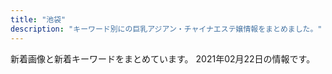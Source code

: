 ```yaml
---
title: "池袋"
description: "キーワード別にの巨乳アジアン・チャイナエステ嬢情報をまとめました。"
---
```


新着画像と新着キーワードをまとめています。
2021年02月22日の情報です。

<DmmAffiliateIns />
<KeywordTable
  shops={
    [
    {
        "name": "For You",
        "img_links": [
            "http://suiteroom.este88.com/images/mai1.jpg",
            "http://suiteroom.este88.com/images/sp02.jpg",
            "http://suiteroom.este88.com/images/yumi1.jpg",
            "http://suiteroom.este88.com/images/kina1.jpg",
            "http://suiteroom.este88.com/images/sp01.jpg",
            "http://suiteroom.este88.com/images/mika1.jpg",
            "http://suiteroom.este88.com/images/yuri1.jpg",
            "http://suiteroom.este88.com/images/top-kpbar.png",
            "http://suiteroom.este88.com/images/riri1.jpg",
            "http://suiteroom.este88.com/images/ai1.jpg",
            "http://suiteroom.este88.com/images/topbar.png",
            "http://suiteroom.este88.com/images/nana1.jpg",
            "http://suiteroom.este88.com/images/therapist-bar.png",
            "http://suiteroom.este88.com/images/topnews.png",
            "http://suiteroom.este88.com/images/yuki1.jpg",
            "http://suiteroom.este88.com/images/koko1.jpg",
            "http://suiteroom.este88.com/images/sp03.jpg",
            "http://suiteroom.este88.com/images/topinfo.png"
        ],
        "url": "http://suiteroom.este88.com/",
        "station": "JR\u6c60\u888b\u99c5\u897f\u53e3",
        "keywords": {}
    },
    {
        "keywords": {
            "81": 4,
            "84": 8,
            "83": 10,
            "85": 4,
            "82": 10
        },
        "url": "http://c-sun2.com/",
        "img_links": [
            "http://c-sun2.com/image/cast/cast_533_1_l.jpg",
            "http://c-sun2.com/image/cast/cast_453_1_l.jpg",
            "http://c-sun2.com/image/cast/cast_466_2_l.jpg",
            "http://c-sun2.com/image/cast/cast_357_2_l.jpg",
            "http://c-sun2.com/image/cast/cast_524_1_l.jpg",
            "http://c-sun2.com/image/cast/cast_362_2_l.jpg",
            "http://c-sun2.com/image/cast/cast_492_1_l.jpg",
            "http://c-sun2.com/image/cast/cast_390_2_l.jpg",
            "http://c-sun2.com/image/cast/cast_466_1_l.jpg",
            "http://c-sun2.com/image/cast/cast_326_1_l.jpg",
            "http://c-sun2.com/image/cast/cast_360_1_l.jpg",
            "http://c-sun2.com/img/bar_therapist.png",
            "http://c-sun2.com/img/topbar_osusume.png",
            "http://c-sun2.com/image/cast/cast_326_2_l.jpg",
            "http://c-sun2.com/img/bar_grallery.png",
            "http://c-sun2.com/image/cast/cast_534_2_l.jpg",
            "http://c-sun2.com/image/cast/cast_496_2_l.jpg",
            "http://c-sun2.com/image/cast/cast_534_1_l.jpg",
            "http://c-sun2.com/img/header.jpg",
            "http://c-sun2.com/img/bar_profile.png",
            "http://c-sun2.com/image/cast/cast_393_1_l.jpg",
            "http://c-sun2.com/img/icon/new.png",
            "http://c-sun2.com/image/cast/cast_492_2_l.jpg",
            "http://c-sun2.com/image/cast/cast_524_2_l.jpg",
            "http://c-sun2.com/image/cast/cast_362_1_l.jpg",
            "http://c-sun2.com/image/cast/cast_471_1_l.jpg",
            "http://c-sun2.com/image/cast/cast_360_2_l.jpg",
            "http://c-sun2.com/image/shame/192_1_l.jpg",
            "http://c-sun2.com/img/topbar_camp.png",
            "http://c-sun2.com/image/cast/cast_580_1_l.jpg",
            "http://c-sun2.com/image/cast/cast_485_2_l.jpg",
            "http://c-sun2.com/image/cast/cast_453_2_l.jpg",
            "http://c-sun2.com/img/event/camp3.jpg",
            "http://c-sun2.com/image/cast/cast_471_2_l.jpg",
            "http://c-sun2.com/image/cast/cast_390_1_l.jpg",
            "http://c-sun2.com/image/cast/cast_484_2_l.jpg",
            "http://c-sun2.com/image/cast/cast_473_1_l.jpg",
            "http://c-sun2.com/image/cast/cast_473_2_l.jpg",
            "http://c-sun2.com/image/cast/cast_485_1_l.jpg",
            "http://c-sun2.com/image/cast/cast_484_1_l.jpg",
            "http://c-sun2.com/image/cast/cast_533_2_l.jpg",
            "http://c-sun2.com/img/topbar_news.png",
            "http://c-sun2.com/image/cast/cast_357_1_l.jpg",
            "http://c-sun2.com/image/cast/cast_393_2_l.jpg",
            "http://c-sun2.com/image/cast/cast_496_1_l.jpg"
        ],
        "station": "JR\u6c60\u888b\u99c5\u897f\u53e3",
        "name": "\u30b9\u30a4\u30fc\u30c8\u30de\u30c3\u30c8"
    },
    {
        "station": "JR\u6c60\u888b\u99c5\u897f\u53e3",
        "name": "\u6e80\u6708\u5802",
        "img_links": [],
        "keywords": {},
        "url": "http://mangetsudou.tyo.cm/"
    },
    {
        "keywords": {},
        "url": "http://iris.iest.info/",
        "station": "JR\u6c60\u888b\u99c5\u6771\u53e3",
        "img_links": [],
        "name": "\u30b9\u30de\u30a4\u30eb"
    },
    {
        "keywords": {
            "88": 2,
            "87": 8,
            "D": 7,
            "84": 1,
            "C": 10,
            "86": 7
        },
        "name": "\u6e80\u8db3\u5802",
        "img_links": [
            "http://es-manzokudou.com/uploads/6d01aeb80d9d599f91829439c8d1cce9.jpg",
            "http://es-manzokudou.com/images/index_03.jpg",
            "http://es-manzokudou.com/uploads/0d826c16062de1388c242e2f77eb7cd6.jpg",
            "http://es-manzokudou.com/images/service_10.jpg",
            "http://es-manzokudou.com/images/index_31.jpg",
            "http://es-manzokudou.com/images/info_04.png",
            "http://es-manzokudou.com/uploads/b3126b220ec550d17cf3d4ceaa0d5f91.jpg",
            "http://es-manzokudou.com/images/index_13.jpg",
            "http://es-manzokudou.com/uploads/d0fdd8f6b16eaf7d5013c7d285fed2e3.jpg",
            "http://es-manzokudou.com/uploads/62c2e989f1be95fc8e01be85b464d514.jpg",
            "http://es-manzokudou.com/uploads/c7f77c3ead6ef13dab668a39ed78609c.jpg",
            "http://es-manzokudou.com/uploads/0b1795e88117182a477ab05f88143541.jpg",
            "http://es-manzokudou.com/images/index_29.jpg",
            "http://es-manzokudou.com/images/index_30.jpg",
            "http://www.cmfm2.jp/images/over_thumb_l.png",
            "http://es-manzokudou.com/uploads/4638ddb6f986a671b148647ba616100a.jpg",
            "http://es-manzokudou.com/uploads/356177edff3d3b7efc4a77022debc8aa.jpg",
            "http://es-manzokudou.com/uploads/7284e4ffc051cbb8c074a8c30390ce68.jpg",
            "http://es-manzokudou.com/uploads/7b043aa15c9a9920550a2b92ec6be546.jpg",
            "http://es-manzokudou.com/images/index_01.jpg",
            "http://es-manzokudou.com/images/info_02.png",
            "http://es-manzokudou.com/images/index_05.jpg",
            "http://es-manzokudou.com/images/info_01.png",
            "http://es-manzokudou.com/uploads/275d5f397baa63db8424c86d5d6237cf.jpg",
            "http://es-manzokudou.com/images/index_06.jpg",
            "http://es-manzokudou.com/uploads/0796672f7c59948334658998a3c55cdb.jpg",
            "http://es-manzokudou.com/uploads/848e0db3804d1d3c823537204d67f5aa.jpg",
            "http://es-manzokudou.com/images/info_09.png",
            "http://es-manzokudou.com/uploads/de54f16df04e0df8ae07ab990b8c9fd2.jpg",
            "http://es-manzokudou.com/images/info_05.png",
            "http://es-manzokudou.com/uploads/13ab049cc45dea80b43d33b6b7108f00.jpg",
            "http://es-manzokudou.com/images/index_14.jpg",
            "http://es-manzokudou.com/uploads/4a9bc6863322924a09070162269c7415.jpg",
            "http://es-manzokudou.com/uploads/1e5aff376576a255098bc7597386a028.jpg",
            "http://es-manzokudou.com/uploads/36735dc9d436a790f344c57635a3a44f.jpg",
            "http://es-manzokudou.com/images/index_08.jpg",
            "http://es-manzokudou.com/uploads/c92c85411d427aeda4e82379f413bfc5.jpg",
            "http://es-manzokudou.com/images/info_07.png",
            "http://es-manzokudou.com/images/index_04.jpg",
            "http://es-manzokudou.com/uploads/f66d763bd48ac5f51969e4311ac7af5c.jpg",
            "http://es-manzokudou.com/uploads/9f77b9b12f9cf11fcb013974ba368064.jpg",
            "http://es-manzokudou.com/images/index_27.jpg",
            "http://es-manzokudou.com/uploads/dedff2c11ab7aaa841a9cf2747a8406c.jpg",
            "http://es-manzokudou.com/uploads/200f500725d3f15233d981ad9b5e6b9a.jpg",
            "http://es-manzokudou.com/uploads/da9811a4171f2ec42d7c9a8567e79d8c.jpg",
            "http://es-manzokudou.com/images/index_09.jpg",
            "http://es-manzokudou.com/uploads/33e3f16ac4ad0cce4991bcbf73f4ed57.jpg",
            "http://es-manzokudou.com/uploads/d71f74498ca17396d022ba9a4df966f3.jpg",
            "http://es-manzokudou.com/uploads/8ec0af3b4889c07ab76ccbed51b2b813.jpg",
            "http://es-manzokudou.com/images/index_21.jpg",
            "http://es-manzokudou.com/images/interior_10.jpg",
            "http://es-manzokudou.com/uploads/efbc511fca65f9baeae51ee52426cc0e.jpg",
            "http://es-manzokudou.com/uploads/59a8a61377564fb64b48427e84e4243f.jpg",
            "http://es-manzokudou.com/uploads/209ba11412c2c128b5dfbdb8cfef6faa.jpg",
            "http://es-manzokudou.com/images/index_07.jpg",
            "http://es-manzokudou.com/images/index_19.jpg",
            "http://es-manzokudou.com/uploads/8a1fb58d0b110680c2356994ca8efb25.jpg",
            "http://es-manzokudou.com/images/girls_11.jpg",
            "http://es-manzokudou.com/images/index_02.jpg",
            "http://es-manzokudou.com/images/index_22.jpg",
            "http://es-manzokudou.com/images/link_09.jpg",
            "http://es-manzokudou.com/uploads/d89fe15ae91cbe6757df76651ba2bafb.jpg",
            "http://es-manzokudou.com/uploads/e0558d7d118d3983ed620237423a6a17.jpg",
            "http://es-manzokudou.com/images/index_24.jpg",
            "http://es-manzokudou.com/uploads/40fc21d31595f51aaf89793b1f68617b.jpg",
            "http://es-manzokudou.com/images/index_23.jpg",
            "http://es-manzokudou.com/images/index_28.jpg",
            "http://es-manzokudou.com/images/index_11.jpg",
            "http://es-manzokudou.com/uploads/e29aa67ee54566513e4e34114bfdc7b9.jpg",
            "http://es-manzokudou.com/uploads/6eeb47bf176bb33d310cc4b85e6877cd.jpg",
            "http://es-manzokudou.com/uploads/88aa8f906b0332cb40ad4429c8e7b758.jpg",
            "http://es-manzokudou.com/images/index_15.jpg",
            "http://es-manzokudou.com/uploads/801bf12e5eb5d7775a0d06c4314059a8.jpg",
            "http://es-manzokudou.com/images/service_09.jpg",
            "http://es-manzokudou.com/uploads/ce9c20b274548d8d7fc88ffba3feb6b8.jpg",
            "http://es-manzokudou.com/images/interior_09.jpg",
            "http://es-manzokudou.com/uploads/b7f36d45469210b381ecb79a0e05a347.jpg",
            "http://es-manzokudou.com/images/girls_09.jpg",
            "http://es-manzokudou.com/images/index_17.jpg",
            "http://es-manzokudou.com/images/index_16.jpg"
        ],
        "url": "http://es-manzokudou.com/",
        "station": "JR\u6c60\u888b\u99c5\u6771\u53e3"
    },
    {
        "station": "JR\u6c60\u888b\u99c5\u897f\u53e3",
        "name": "CoCo8 \u30b3\u30b3\u30a8\u30a4\u30c8",
        "keywords": {
            "90": 1,
            "86": 2,
            "88": 1
        },
        "url": "http://www.coco-8.jp/",
        "img_links": [
            "http://www.coco-8.jp/_src/36741640/1.jpg",
            "http://www.coco-8.jp/_src/36741672/4.jpg",
            "http://www.coco-8.jp/_src/36746351/lineline.png",
            "http://www.coco-8.jp/_src/36820891/cam3.png",
            "http://www.coco-8.jp/_src/36746644/lineline.png",
            "http://www.coco-8.jp/_src/36741636/5.jpg",
            "http://www.coco-8.jp/_src/36742458/1.jpg",
            "http://www.coco-8.jp/_src/36741674/5.jpg",
            "http://www.coco-8.jp/_src/36746688/g2.jpg",
            "http://www.coco-8.jp/_src/36746633/lineline.png",
            "http://www.coco-8.jp/_src/36742462/5.jpg",
            "http://www.coco-8.jp/_src/36712010/sayuri.jpg",
            "http://www.coco-8.jp/_src/36742636/b.png",
            "http://www.coco-8.jp/_src/49977785/wechatimg336_20201102105038881.jpg",
            "http://www.coco-8.jp/_src/36742791/s4.jpg",
            "http://www.coco-8.jp/_src/36815290/cam.png",
            "http://www.coco-8.jp/_src/36813493/cam2.jpg",
            "http://www.coco-8.jp/_src/36746639/lineline.png",
            "http://www.coco-8.jp/_src/36746732/road2.png",
            "http://www.coco-8.jp/_src/49977773/wechatimg437_20201113100952153.jpg",
            "http://www.coco-8.jp/_src/36742714/s2.jpg",
            "http://www.coco-8.jp/_src/36746714/b.png",
            "http://www.coco-8.jp/_src/49977665/wechatimg437_20201113100952153.jpg",
            "http://www.coco-8.jp/_src/36746380/aki.jpg",
            "http://www.coco-8.jp/_src/36746345/maya.jpg",
            "http://www.coco-8.jp/_src/36746702/g6.jpg",
            "http://www.coco-8.jp/_src/36742460/3.jpg",
            "http://www.coco-8.jp/_src/36746379/aki.jpg",
            "http://www.coco-8.jp/_src/36741673/3.jpg",
            "http://www.coco-8.jp/_src/36813492/cam2.jpg",
            "http://www.coco-8.jp/_src/36742642/b.png",
            "http://www.coco-8.jp/_src/36746682/g.jpg",
            "http://www.coco-8.jp/_src/36746692/g3.jpg",
            "http://www.coco-8.jp/_src/37791774/wechatimg437_20201113100952153.jpg",
            "http://www.coco-8.jp/_src/36746398/mei1.jpg",
            "http://www.coco-8.jp/_src/37791789/lineline.png",
            "http://www.coco-8.jp/_src/36745876/pic1.jpg",
            "http://www.coco-8.jp/_src/36742630/b.png",
            "http://www.coco-8.jp/_src/36742640/b.png",
            "http://www.coco-8.jp/_src/49977786/wechatimg336_20201102105038881.jpg",
            "http://www.coco-8.jp/_src/36746635/iwa1.jpg",
            "http://www.coco-8.jp/_src/36741639/2.jpg",
            "http://www.coco-8.jp/_src/36745880/pic2.jpg",
            "http://www.coco-8.jp/_src/36746704/g5.png",
            "http://www.coco-8.jp/_src/36746642/risa.jpg",
            "http://www.coco-8.jp/_src/36746346/maya.jpg",
            "http://www.coco-8.jp/_src/36746397/mei1.jpg",
            "http://www.coco-8.jp/_src/36746331/lineline.png",
            "http://www.coco-8.jp/_src/36743040/s5.jpg",
            "http://www.coco-8.jp/_src/36742638/b.png",
            "http://www.coco-8.jp/_src/49632727/wechatimg336_20201102105038881.jpg",
            "http://www.coco-8.jp/_src/49632559/wechatimg336_20201102105038881.jpg",
            "http://www.coco-8.jp/_src/36746395/lineline.png",
            "http://www.coco-8.jp/_src/36741638/4.jpg",
            "http://www.coco-8.jp/_src/36742658/s1.jpg",
            "http://www.coco-8.jp/_src/36746320/sayuri.jpg",
            "http://www.coco-8.jp/_src/36742655/down.png",
            "http://www.coco-8.jp/_src/36820892/cam3.png",
            "http://www.coco-8.jp/_src/36741671/2.jpg",
            "http://www.coco-8.jp/_src/36741637/3.jpg",
            "http://www.coco-8.jp/_src/36746636/iwa1.jpg",
            "http://www.coco-8.jp/_src/36741678/down.png",
            "http://www.coco-8.jp/_src/36742780/s3.jpg",
            "http://www.coco-8.jp/_src/36742644/sayuri.jpg",
            "http://www.coco-8.jp/_src/36746641/risa.jpg",
            "http://www.coco-8.jp/_src/37791773/wechatimg437_20201113100952153.jpg",
            "http://www.coco-8.jp/_src/36742461/4.jpg",
            "http://www.coco-8.jp/_src/36741670/1.jpg",
            "http://www.coco-8.jp/_src/37791754/smartselect_20191212-140919_wechat.jpg",
            "http://www.coco-8.jp/_src/36742459/2.jpg",
            "http://www.coco-8.jp/_src/49977789/lineline.png"
        ]
    },
    {
        "name": "\u53f0\u6e7e\u5e78\u904b\u30ea\u30e9\u30af\u30bc\u30fc\u30b7\u30e7\u30f3",
        "station": "JR\u6c60\u888b\u99c5\u897f\u53e3",
        "keywords": {},
        "url": "http://esthe-treat.com/",
        "img_links": [
            "http://esthe-treat.com/img/t-t.jpg",
            "http://esthe-treat.com/img/botton.jpg",
            "http://esthe-treat.com/img/pc.jpg",
            "http://esthe-treat.com/img/t-s.jpg",
            "http://esthe-treat.com/img/sys2.png",
            "http://esthe-treat.com/img/t-a.jpg",
            "http://esthe-treat.com/staff/mari/01.jpg",
            "http://esthe-treat.com/img/pic.jpg",
            "http://esthe-treat.com/staff/rena/01.jpg",
            "http://esthe-treat.com/img/info.jpg",
            "http://esthe-treat.com/img/cam.jpg",
            "http://esthe-treat.com/img/tit.jpg",
            "http://esthe-treat.com/img/t-r.jpg",
            "http://esthe-treat.com/img/adrs.jpg",
            "http://esthe-treat.com/staff/natumi/01.jpg",
            "http://esthe-treat.com/img/tel.jpg",
            "http://esthe-treat.com/staff/ami/01.jpg",
            "http://esthe-treat.com/img/sys1.png",
            "http://esthe-treat.com/img/sysetc.png",
            "http://esthe-treat.com/img/t-o.jpg",
            "http://esthe-treat.com/img/add.jpg",
            "http://esthe-treat.com/staff/yuyu/01.jpg"
        ]
    },
    {
        "url": "http://es-hana.work/",
        "img_links": [
            "http://es-hana.work/staff/aya.jpg",
            "http://es-hana.work/staff/yui.jpg",
            "http://es-hana.work/images/8.jpg",
            "http://es-hana.work/images/head.jpg",
            "http://es-hana.work/staff/miki.jpg",
            "http://es-hana.work/images/5.jpg",
            "http://es-hana.work/images/staff_t.jpg",
            "http://es-hana.work/img/aya1.jpg",
            "http://es-hana.work/img/haruka1.jpg",
            "http://es-hana.work/images/news.jpg",
            "http://es-hana.work/img/yui1.jpg",
            "http://es-hana.work/staff/ai.jpg",
            "http://es-hana.work/images/int.jpg",
            "http://es-hana.work/staff/haruka.jpg",
            "http://es-hana.work/images/6.jpg",
            "http://es-hana.work/img/rina1.jpg",
            "http://es-hana.work/images/2.jpg",
            "http://es-hana.work/images/interior_t.jpg",
            "http://es-hana.work/img/nana1.jpg",
            "http://es-hana.work/staff/nana.jpg",
            "http://es-hana.work/staff/rina.jpg",
            "http://es-hana.work/img/ai1.jpg",
            "http://es-hana.work/images/sys1.jpg",
            "http://es-hana.work/images/ac1.jpg",
            "http://es-hana.work/images/sys2.jpg",
            "http://es-hana.work/images/line.jpg",
            "http://es-hana.work/images/1.jpg",
            "http://es-hana.work/images/ac2.jpg",
            "http://es-hana.work/images/3.jpg",
            "http://es-hana.work/images/7.jpg",
            "http://es-hana.work/img/miki1.jpg",
            "http://es-hana.work/images/tg.jpg",
            "http://es-hana.work/staff/yuna.jpg"
        ],
        "station": "JR\u6c60\u888b\u99c5\u897f\u53e3(\u5317)",
        "keywords": {},
        "name": "\u82b1\u6c34\u6728"
    },
    {
        "station": "JR\u6c60\u888b\u99c5\u897f\u53e3",
        "img_links": [
            "http://new-paradise.net/images/a3.jpg",
            "http://new-paradise.net/images/mobile.png",
            "http://new-paradise.net/images/a1.jpg",
            "http://new-paradise.net/images/r3.jpg",
            "http://new-paradise.net/images/a2.jpg",
            "http://new-paradise.net/images/flash1.jpg",
            "http://new-paradise.net/images/g0.jpg",
            "http://new-paradise.net/images/a5.jpg",
            "http://new-paradise.net/images/kiki.jpg",
            "http://new-paradise.net/images/noa.jpg",
            "http://new-paradise.net/images/a6.jpg",
            "http://new-paradise.net/images/itigo.jpg",
            "http://new-paradise.net/images/a4.jpg",
            "http://new-paradise.net/images/misaki01.jpg",
            "http://new-paradise.net/images/zi_staff.png",
            "http://new-paradise.net/images/down.png",
            "http://new-paradise.net/images/honoka.jpg",
            "http://new-paradise.net/images/kanna02.jpg",
            "http://new-paradise.net/images/info.jpg",
            "http://new-paradise.net/images/kiki02.jpg",
            "http://new-paradise.net/images/misaki02.jpg",
            "http://new-paradise.net/images/a7.jpg",
            "http://new-paradise.net/images/up.png"
        ],
        "url": "http://new-paradise.net/",
        "name": "\u5fc3\u30d1\u30e9\u30c0\u30a4\u30b9",
        "keywords": {}
    },
    {
        "url": "http://koi.este.work/",
        "station": "JR\u6c60\u888b\u99c5\u897f\u53e3",
        "img_links": [
            "http://koi.este.work/top.jpg",
            "http://koi.este.work/b_news.png",
            "http://koi.este.work/b_girl.png",
            "http://koi.este.work/2/uploadimg/1579481243.jpg",
            "http://koi.este.work/tennai.png",
            "http://koi.este.work/t1.jpg",
            "http://koi.este.work/t3.jpg",
            "http://koi.este.work/mens-esthe.png",
            "http://koi.este.work/tennai4.jpg",
            "http://koi.este.work/2/uploadimg/1601879728.jpg",
            "http://koi.este.work/tennai3.jpg",
            "http://koi.este.work/2/uploadimg/1577672563.jpg",
            "http://momipara.jp/img/link/momi88.jpg",
            "http://koi.este.work/up_5_3_0.jpg",
            "http://koi.este.work/tennai2.jpg",
            "http://koi.este.work/2/uploadimg/1565558725.jpg"
        ],
        "keywords": {
            "83": 18,
            "85": 6,
            "C": 12,
            "D": 18,
            "86": 6
        },
        "name": "\u604b"
    },
    {
        "url": "http://tsukinokoi.com/",
        "keywords": {
            "\u30bb\u30af\u30b7\u30fc": 1
        },
        "img_links": [
            "http://tsukinokoi.com/img/staff/155204782386136400.jpg",
            "http://tsukinokoi.com/img/staff/144652745411466600.jpg",
            "http://tsukinokoi.com/images/bar_gallery.png",
            "http://tsukinokoi.com/images/pickupGirl2014.png",
            "http://tsukinokoi.com/img/staff/153079932824200700.jpg",
            "http://tsukinokoi.com/img/staff/155818741107218300.jpg",
            "http://tsukinokoi.com/images/news1.png",
            "http://tsukinokoi.com/img/staff/155611310658540500.jpg",
            "http://tsukinokoi.com/images/news3.png",
            "http://tsukinokoi.com/img/staff/148073918839938900.jpg",
            "http://tsukinokoi.com/img/staff/148586605222864500.jpg",
            "http://tsukinokoi.com/images/bar_staff.png",
            "http://tsukinokoi.com/img/staff/148256052554824000.jpg",
            "http://tsukinokoi.com/img/staff/154673852166026500.jpg",
            "http://tsukinokoi.com/img/staff/142919725579809100.png",
            "http://tsukinokoi.com/images/event/2020/m02.png",
            "http://tsukinokoi.com/img/staff/152008703796356600.jpg",
            "http://tsukinokoi.com/img/staff/151584629124140300.jpg",
            "http://tsukinokoi.com/img/staff/148586605226742500.jpg",
            "http://tsukinokoi.com/images/bar_top.png",
            "http://tsukinokoi.com/img/staff/160622584020640000.jpg",
            "http://tsukinokoi.com/images/QRcode.png"
        ],
        "station": "JR\u6c60\u888b\u99c5\u897f\u53e3",
        "name": "\u6708\u306e\u604b"
    },
    {
        "station": "JR\u6c60\u888b\u99c5\u897f\u53e3(\u5317)",
        "keywords": {
            "88": 61,
            "E": 63,
            "F": 30,
            "C": 35,
            "90": 12,
            "87": 21,
            "89": 48,
            "D": 49
        },
        "img_links": [
            "https://www.relax-es.net/w160-p400/img/uploadfile/imgpc01601942165.jpg",
            "https://www.relax-es.net/img/kantan.jpg",
            "https://www.relax-es.net/w160-p400/img/uploadfile/imgpc01601942142.jpg",
            "https://www.relax-es.net/img/syscard.png",
            "https://www.relax-es.net/w160-p400/img/uploadfile/imgpc01601602016.jpg",
            "https://www.relax-es.net/img/companioncoment.png",
            "https://www.relax-es.net/img/num5.png",
            "https://www.relax-es.net/w160-p400/img/uploadfile/imgpc01601602890.jpg",
            "https://www.relax-es.net/img/uploadfile/img_1601600707.jpg",
            "https://www.relax-es.net/w160-p400/img/uploadfile/imgpc01608535826.jpg",
            "https://www.relax-es.net/w160-p400/img/uploadfile/imgpc01601942123.jpg",
            "https://www.relax-es.net/w160-p400/img/uploadfile/imgpc01608535716.jpg",
            "https://www.relax-es.net/img/area.jpg",
            "https://www.relax-es.net/w160-p400/img/uploadfile/imgpc01601602761.jpg",
            "https://www.relax-es.net/w160-p400/img/uploadfile/imgpc01601602188.jpg",
            "https://www.relax-es.net/img/bana02.jpg",
            "https://www.relax-es.net/w200-p300/img/uploadfile/imgpc01608535915.jpg",
            "https://www.relax-es.net/img/bana10.jpg",
            "https://www.relax-es.net/img/uploadfile/imgpc01601942105.jpg",
            "https://www.relax-es.net/img/uploadfile/imgpc01608535783.jpg",
            "https://www.relax-es.net/img/icon/new.png",
            "https://www.relax-es.net/w160-p400/img/uploadfile/imgpc01601601781.jpg",
            "https://www.relax-es.net/img/uploadfile/imgpc01601942142.jpg",
            "https://www.relax-es.net/img/uploadfile/imgpc01601602269.jpg",
            "https://www.relax-es.net/w200-p300/img/uploadfile/imgpc01601602676.jpg",
            "https://www.relax-es.net/img/uploadfile/imgpc01601602443.jpg",
            "https://www.relax-es.net/w160-p400/img/uploadfile/imgpc01608535915.jpg",
            "https://www.relax-es.net/img/bana07.jpg",
            "https://www.relax-es.net/img/uploadfile/imgpc01601601781.jpg",
            "https://www.relax-es.net/img/bana03.jpg",
            "https://www.relax-es.net/img/num1.png",
            "https://www.relax-es.net/w200-p80/img/uploadfile/imgpc01601601975.jpg",
            "https://www.relax-es.net/img/num2.png",
            "https://www.relax-es.net/img/uploadfile/img_1601600792.jpg",
            "https://www.relax-es.net/img/uploadfile/imgpc01608535716.jpg",
            "https://www.relax-es.net/img/uploadfile/imgpc01601603008.jpg",
            "https://www.relax-es.net/w160-p400/img/uploadfile/imgpc01601602443.jpg",
            "https://www.relax-es.net/w160-p400/img/uploadfile/imgpc01601942105.jpg",
            "https://www.relax-es.net/img/uploadfile/imgpc01601602890.jpg",
            "https://www.relax-es.net/w160-p400/img/uploadfile/imgpc01601602269.jpg",
            "https://www.relax-es.net/w160-p400/img/uploadfile/imgpc01601601975.jpg",
            "https://www.relax-es.net/w200-p300/img/uploadfile/imgpc01601602016.jpg",
            "https://www.relax-es.net/img/bana05.jpg",
            "https://www.relax-es.net/w160-p400/img/uploadfile/imgpc01601602403.jpg",
            "https://www.relax-es.net/w200-p300/img/uploadfile/imgpc01601942092.jpg",
            "https://www.relax-es.net/w160-p400/img/uploadfile/imgpc01601602676.jpg",
            "https://www.relax-es.net/w160-p400/img/uploadfile/imgpc01601603008.jpg",
            "https://www.relax-es.net/img/bana01.jpg",
            "https://www.relax-es.net/w200-p300/img/uploadfile/imgpc01601942105.jpg",
            "https://www.relax-es.net/w160-p400/img/uploadfile/imgpc01608535783.jpg",
            "https://www.relax-es.net/img/uploadfile/imgpc01608535915.jpg",
            "https://www.relax-es.net/w200-p300/img/uploadfile/imgpc01608535783.jpg",
            "https://www.relax-es.net/img/uploadfile/imgpc01601602676.jpg",
            "https://www.relax-es.net/img/uploadfile/imgpc01601942123.jpg",
            "https://www.relax-es.net/img/uploadfile/imgpc01601942092.jpg",
            "https://www.relax-es.net/img/bana04.jpg",
            "https://www.relax-es.net/img/uploadfile/imgpc01601602016.jpg",
            "https://www.relax-es.net/img/uploadfile/1601603998.png",
            "https://www.relax-es.net/img/uploadfile/imgpc01601602188.jpg",
            "https://www.relax-es.net/w160-p400/img/uploadfile/imgpc01601602970.jpg",
            "https://www.relax-es.net/w160-p400/img/uploadfile/imgpc01601942092.jpg",
            "https://www.relax-es.net/w200-p300/img/uploadfile/imgpc01601602970.jpg",
            "https://www.relax-es.net/w160-p400/img/uploadfile/imgpc01601602326.jpg",
            "https://www.relax-es.net/w300-p200/img/uploadfile/imgpc01601601975.jpg",
            "https://www.relax-es.net/img/num3.png",
            "https://www.relax-es.net/img/uploadfile/imgpc01601602761.jpg",
            "https://www.relax-es.net/w200-p300/img/uploadfile/imgpc01601942142.jpg",
            "https://www.relax-es.net/img/uploadfile/imgpc01601602970.jpg",
            "https://www.relax-es.net/img/uploadfile/imgpc01601942165.jpg",
            "https://www.relax-es.net/w200-p300/img/uploadfile/imgpc01601602443.jpg",
            "https://www.relax-es.net/img/num4.png",
            "https://www.relax-es.net/img/uploadfile/imgpc01601601975.jpg"
        ],
        "url": "https://www.relax-es.net/",
        "name": "New RELAX TIME"
    },
    {
        "name": "\u6c34\u6728\u82b1",
        "station": "JR\u6c60\u888b\u99c5\u6771\u53e3",
        "url": "http://hanamizuki.jpn.cm/",
        "img_links": [
            "http://hanamizuki.jpn.cm/images/mobile.png",
            "http://hanamizuki.jpn.cm/images/s_staff.png",
            "http://hanamizuki.jpn.cm/images/top.png",
            "http://hanamizuki.jpn.cm/images/room1.jpg",
            "http://hanamizuki.jpn.cm/photos/sites/43/2021/02/2021020211590282.jpg",
            "http://hanamizuki.jpn.cm/photos/sites/43/2019/12/2019122511054178.jpg",
            "http://hanamizuki.jpn.cm/images/room2.jpg",
            "http://hanamizuki.jpn.cm/images/room4.jpg",
            "http://hanamizuki.jpn.cm/images/nbj2.jpg",
            "http://hanamizuki.jpn.cm/photos/sites/43/2017/11/2017110204161468.jpg",
            "http://hanamizuki.jpn.cm/images/room3.jpg",
            "http://hanamizuki.jpn.cm/photos/sites/43/2017/11/2017110204162215.jpg",
            "http://hanamizuki.jpn.cm/photos/sites/43/2019/12/2019122511054726.jpg",
            "http://hanamizuki.jpn.cm/images/s_news.png",
            "http://hanamizuki.jpn.cm/images/s_link.png"
        ],
        "keywords": {
            "95": 1,
            "90": 1,
            "E": 1,
            "H": 2,
            "88": 1
        }
    },
    {
        "url": "http://whitelover.jpest.net/",
        "keywords": {},
        "station": "JR\u6c60\u888b\u99c5\u897f\u53e3",
        "img_links": [
            "http://whitelover.jpest.net/uploads//sites/32/2020/11/01-1.png",
            "http://whitelover.jpest.net/uploads//sites/32/2020/11/02-1.png",
            "http://whitelover.jpest.net/uploads//sites/32/2020/12/g3-1.jpg",
            "http://whitelover.jpest.net/uploads//sites/32/2021/01/02-1.jpg",
            "http://whitelover.jpest.net/uploads//sites/32/2021/02/g31.jpg",
            "http://whitelover.jpest.net/uploads//sites/32/2021/02/g3-1.jpg",
            "http://whitelover.jpest.net/uploads//sites/32/elementor/thumbs/g3-1-p2n77xvnrngcubrvbz5lcdx939b43zx45417b9n100.jpg",
            "http://whitelover.jpest.net/uploads//sites/32/2020/11/g1.jpg",
            "http://whitelover.jpest.net/uploads//sites/32/2021/02/g3.jpg",
            "http://whitelover.jpest.net/uploads//sites/32/2021/01/01-1.jpg",
            "http://whitelover.jpest.net/uploads//sites/32/2020/12/g3.jpg",
            "http://whitelover.jpest.net/uploads//sites/32/2020/12/g2.jpg",
            "http://whitelover.jpest.net/uploads//sites/32/2020/11/g12.jpg"
        ],
        "name": "\u767d\u3044\u604b\u4eba"
    },
    {
        "url": "http://www.i-rlx.info/",
        "name": "\u30b7\u30e3\u30fc\u30ed\u30c3\u30c8\u59eb",
        "img_links": [
            "http://www.i-rlx.info/images/upload/thumb/549fe7e03db1e8fc.jpg",
            "http://www.i-rlx.info/images/index_11.jpg",
            "http://www.i-rlx.info/i/room/r02.jpg",
            "http://www.i-rlx.info/images/upload/7b4c8b9d49e714ee.jpg",
            "http://www.i-rlx.info/images/index_15.jpg",
            "http://www.i-rlx.info/images/index_26.jpg",
            "http://www.i-rlx.info/images/upload/7d800b2f3fde617b.jpg",
            "http://www.i-rlx.info/girl/05.jpg",
            "http://www.i-rlx.info/images/upload/4d0e657eefdddf42.jpg",
            "http://www.i-rlx.info/images/index_13.jpg",
            "http://www.i-rlx.info/girl/017.jpg",
            "http://www.i-rlx.info/images/index_31.jpg",
            "http://www.i-rlx.info/i/girl/05.jpg",
            "http://www.i-rlx.info/images/index_36.jpg",
            "http://www.i-rlx.info/images/index_28.jpg",
            "http://www.i-rlx.info/images/index_23.jpg",
            "http://www.i-rlx.info/girl/07.jpg",
            "http://www.i-rlx.info/images/index_18.jpg",
            "http://www.i-rlx.info/images/upload/b0bbe23232bed8aa.jpg",
            "http://www.i-rlx.info/images/upload/thumb/bb2bfea87a6127cc.jpg",
            "http://www.i-rlx.info/girl/01.jpg",
            "http://www.i-rlx.info/images/upload/3a57edcf235cfd8e.jpg",
            "http://www.i-rlx.info/images/upload/thumb/7d800b2f3fde617b.jpg",
            "http://www.i-rlx.info/girl/08.jpg",
            "http://www.i-rlx.info/images/upload/thumb/bc0752fe4e53b8c6.jpg",
            "http://www.i-rlx.info/images/index_07.jpg",
            "http://www.i-rlx.info/images/03.jpg",
            "http://www.i-rlx.info/images/rec_16.jpg",
            "http://www.i-rlx.info/images/upload/19b76df66faf0b12.jpg",
            "http://www.i-rlx.info/images/index_10.jpg",
            "http://www.i-rlx.info/images/upload/thumb/5f15caf7f272770f.jpg",
            "http://www.i-rlx.info/images/sub_21.jpg",
            "http://www.i-rlx.info/images/staff_16.jpg",
            "http://www.i-rlx.info/images/index_06.jpg",
            "http://www.i-rlx.info/images/index_09.jpg",
            "http://www.i-rlx.info/images/upload/thumb/dc8f1b616e622b2a.jpg",
            "http://www.i-rlx.info/i/room/r01.jpg",
            "http://www.i-rlx.info/images/index_19.jpg",
            "http://www.i-rlx.info/girl/04.jpg",
            "http://www.i-rlx.info/images/upload/thumb/3a57edcf235cfd8e.jpg",
            "http://www.i-rlx.info/images/index_03.jpg",
            "http://www.i-rlx.info/images/upload/thumb/22c78aefa047b678.jpg",
            "http://www.i-rlx.info/images/upload/thumb/eeb5d9caa554018e.jpg",
            "http://www.i-rlx.info/i/room/r04.jpg",
            "http://www.i-rlx.info/images/index_04.jpg",
            "http://www.i-rlx.info/images/upload/dc8f1b616e622b2a.jpg",
            "http://www.i-rlx.info/images/sub_18.jpg",
            "http://www.i-rlx.info/girl/02.jpg",
            "http://www.i-rlx.info/images/upload/thumb/b0bbe23232bed8aa.jpg",
            "http://www.i-rlx.info/girl/06.jpg",
            "http://www.i-rlx.info/images/index_37.jpg",
            "http://www.i-rlx.info/images/upload/thumb/d9467bde93e01a59.jpg",
            "http://www.i-rlx.info/images/index_01.jpg",
            "http://www.i-rlx.info/images/upload/0192d005c5f424ba.jpg",
            "http://www.i-rlx.info/images/index_33.jpg",
            "http://www.i-rlx.info/images/rec.jpg",
            "http://www.i-rlx.info/images/upload/95e8548329763630.jpg",
            "http://www.i-rlx.info/i/girl/03.jpg",
            "http://www.i-rlx.info/images/index_22.jpg",
            "http://www.i-rlx.info/images/info.jpg",
            "http://www.i-rlx.info/images/upload/thumb/ac8e7ec3ac179feb.jpg",
            "http://www.i-rlx.info/i/room/r03.jpg",
            "http://www.i-rlx.info/images/index_30.jpg",
            "http://www.i-rlx.info/images/upload/thumb/9e42414005a99f48.jpg",
            "http://www.i-rlx.info/images/upload/eeb5d9caa554018e.jpg",
            "http://www.i-rlx.info/images/upload/thumb/bb8a47bc98c64e87.jpg",
            "http://www.i-rlx.info/images/upload/thumb/7b4c8b9d49e714ee.jpg",
            "http://www.i-rlx.info/images/index_35_01.jpg",
            "http://www.i-rlx.info/images/index_08.jpg",
            "http://www.i-rlx.info/i/girl/01.jpg",
            "http://www.i-rlx.info/girl/018.jpg",
            "http://www.i-rlx.info/images/index_34.jpg",
            "http://www.i-rlx.info/images/upload/thumb/0192d005c5f424ba.jpg",
            "http://www.i-rlx.info/images/index_14.jpg",
            "http://www.i-rlx.info/images/upload/549fe7e03db1e8fc.jpg",
            "http://www.i-rlx.info/i/girl/02.jpg",
            "http://www.i-rlx.info/images/upload/bc0752fe4e53b8c6.jpg",
            "http://www.i-rlx.info/images/upload/thumb/95e8548329763630.jpg",
            "http://www.i-rlx.info/images/index_02.jpg",
            "http://www.i-rlx.info/images/upload/thumb/4d0e657eefdddf42.jpg",
            "http://www.i-rlx.info/images/index_12.jpg",
            "http://www.i-rlx.info/images/index_21.jpg",
            "http://www.i-rlx.info/images/upload/bb2bfea87a6127cc.jpg",
            "http://www.i-rlx.info/images/index_20.jpg",
            "http://www.i-rlx.info/images/upload/bb8a47bc98c64e87.jpg",
            "http://www.i-rlx.info/images/index_24.jpg",
            "http://www.i-rlx.info/images/upload/ac8e7ec3ac179feb.jpg",
            "http://www.i-rlx.info/images/index_39.jpg",
            "http://www.i-rlx.info/images/upload/22c78aefa047b678.jpg",
            "http://www.i-rlx.info/i/girl/04.jpg",
            "http://www.i-rlx.info/images/upload/5f15caf7f272770f.jpg",
            "http://www.i-rlx.info/images/index_29.jpg",
            "http://www.i-rlx.info/images/info_16.jpg",
            "http://www.i-rlx.info/images/upload/9e42414005a99f48.jpg",
            "http://www.i-rlx.info/images/upload/d9467bde93e01a59.jpg",
            "http://www.i-rlx.info/images/upload/thumb/19b76df66faf0b12.jpg",
            "http://www.i-rlx.info/images/index_27.jpg",
            "http://www.i-rlx.info/images/index_17.jpg"
        ],
        "keywords": {
            "E": 1,
            "89": 3,
            "82": 2,
            "D": 4,
            "85": 10,
            "87": 1,
            "C": 20,
            "88": 1,
            "86": 2
        },
        "station": "JR\u6c60\u888b\u99c5\u897f\u53e3(\u5317)"
    },
    {
        "img_links": [
            "http://salon-arm.com/staff/reina/01mb.jpg",
            "http://salon-arm.com/i/files/homeimg.jpg",
            "http://salon-arm.com/staff/kaori/01mb.jpg",
            "http://salon-arm.com/staff/yuuka/01.jpg",
            "http://salon-arm.com/staff/nana/01mb.jpg",
            "http://salon-arm.com/staff/yuuka/01mb.jpg",
            "http://salon-arm.com/staff/emi/01mb.jpg",
            "http://salon-arm.com/staff/ringo/01.jpg",
            "http://salon-arm.com/img/ttl_concept.png",
            "http://salon-arm.com/staff/emi/01.jpg",
            "http://salon-arm.com/pic/head.png",
            "http://salon-arm.com/staff/rika/01mb.jpg",
            "http://salon-arm.com/img/ttl_tnew.png",
            "http://salon-arm.com/img/ttl_staff.png",
            "http://salon-arm.com/pic/top.png",
            "http://salon-arm.com/staff/ichigo/01mb.jpg",
            "http://salon-arm.com/staff/ai/01mb.jpg",
            "http://salon-arm.com/staff/reina/01.jpg",
            "http://salon-arm.com/staff/midori/01.jpg",
            "http://salon-arm.com/staff/mai/01mb.jpg",
            "http://salon-arm.com/staff/ringo/01mb.jpg",
            "http://salon-arm.com/staff/rika/01.jpg",
            "http://salon-arm.com/staff/midori/01mb.jpg",
            "http://salon-arm.com/staff/saya/01mb.jpg",
            "http://salon-arm.com/img/ttl_line.png",
            "http://salon-arm.com/img/att.jpg",
            "http://salon-arm.com/staff/mai/01.jpg",
            "http://salon-arm.com/img/ttl_mobile.png",
            "http://salon-arm.com/staff/kaori/01.jpg",
            "http://salon-arm.com/staff/nana/01.jpg",
            "http://salon-arm.com/staff/saya/01.jpg",
            "http://salon-arm.com/staff/ichigo/01.jpg",
            "http://salon-arm.com/staff/ai/01.jpg"
        ],
        "keywords": {
            "C": 21
        },
        "name": "\u30a2\u30ed\u30de\u30ed\u30de\u30f3\u30b9",
        "url": "http://salon-arm.com/",
        "station": "JR\u6c60\u888b\u99c5\u897f\u53e3"
    },
    {
        "url": "https://www.aroma-angels.net/",
        "img_links": [
            "https://www.aroma-angels.net/images/up_5_25_0.jpg",
            "https://www.aroma-angels.net/images/ml_11_1_445.jpg",
            "https://www.aroma-angels.net/images/up_5_8_0.jpg",
            "https://www.aroma-angels.net/asset/img/spacer900x360.png",
            "https://www.aroma-angels.net/images/mc_1_2_105.jpg",
            "https://www.aroma-angels.net/images/ml_11_1_1064.jpg",
            "https://www.aroma-angels.net/images/ml_11_1_240.jpg",
            "https://www.aroma-angels.net/images/up_5_22_0.jpg",
            "https://www.aroma-angels.net/images/ml_11_1_144.jpg",
            "https://www.aroma-angels.net/images/mc_1_1_508.jpg",
            "https://www.aroma-angels.net/images/mt_10_1_446.jpg",
            "https://www.aroma-angels.net/images/ml_11_1_507.jpg",
            "https://www.aroma-angels.net/images/up_5_5_0.jpg",
            "https://www.aroma-angels.net/images/ml_11_1_268.jpg",
            "https://www.aroma-angels.net/images/ml_11_1_960.jpg",
            "https://www.aroma-angels.net/images/link/link_19.jpg",
            "https://www.aroma-angels.net/asset/img/spacer_gallery.png",
            "https://www.aroma-angels.net/images/ml_11_1_1011.jpg",
            "https://menlog.net/link/menlog20040.jpg",
            "https://www.aroma-angels.net/images/up_5_12_0.jpg",
            "https://www.aroma-angels.net/images/ml_11_1_241.jpg",
            "https://www.aroma-angels.net/images/mc_1_1_425.jpg",
            "https://www.aroma-angels.net/images/mt_10_1_105.jpg",
            "https://www.aroma-angels.net/images/up_5_14_0.jpg",
            "https://www.aroma-angels.net/images/mc_1_1_506.jpg",
            "https://www.aroma-angels.net/images/up_5_7_0.jpg",
            "https://www.aroma-angels.net/images/mt_10_1_505.jpg",
            "https://www.aroma-angels.net/images/mc_1_1_1011.jpg",
            "https://www.aroma-angels.net/images/mc_1_1_241.jpg",
            "https://www.aroma-angels.net/images/ml_11_1_208.jpg",
            "https://www.aroma-angels.net/images/up_5_11_0.jpeg",
            "https://www.aroma-angels.net/images/up_5_19_0.jpg",
            "https://www.aroma-angels.net/images/ml_11_1_1285.jpg",
            "https://www.aroma-angels.net/images/mc_1_1_1272.jpg",
            "https://www.aroma-angels.net/images/up_5_23_0.jpg",
            "https://www.aroma-angels.net/images/mc_1_1_505.jpg",
            "https://www.aroma-angels.net/images/ml_11_1_314.jpg",
            "https://www.aroma-angels.net/images/mc_1_2_1092.jpg",
            "https://www.aroma-angels.net/images/ml_11_1_1698.jpeg",
            "https://www.aroma-angels.net/images/ml_11_1_1272.jpg",
            "https://www.aroma-angels.net/images/mc_1_2_268.jpg",
            "https://www.aroma-angels.net/images/ml_11_1_882.jpg",
            "https://www.aroma-angels.net/images/mc_1_1_1092.jpg",
            "https://www.aroma-angels.net/images/mt_10_1_144.jpg",
            "https://www.aroma-angels.net/images/ml_11_1_2202.jpg",
            "https://www.aroma-angels.net/asset/img/top.jpg",
            "https://www.aroma-angels.net/images/mc_1_1_446.jpg",
            "https://www.aroma-angels.net/images/ml_11_1_239.jpg",
            "https://www.aroma-angels.net/images/up_5_17_0.jpg",
            "https://www.aroma-angels.net/images/ml_11_1_508.jpg",
            "https://www.aroma-angels.net/images/mc_1_1_105.jpg",
            "https://www.aroma-angels.net/images/up_5_10_0.jpg",
            "https://www.aroma-angels.net/images/ml_11_1_506.jpg",
            "https://www.aroma-angels.net/images/ml_11_1_1092.jpg",
            "https://www.aroma-angels.net/images/link/link_34.jpg",
            "https://www.aroma-angels.net/images/ml_11_1_105.jpg",
            "https://www.aroma-angels.net/images/mc_1_1_144.jpg",
            "https://www.aroma-angels.net/images/up_5_6_0.jpg",
            "https://www.aroma-angels.net/images/up_5_15_0.jpg",
            "https://www.aroma-angels.net/images/up_5_13_0.jpg",
            "https://www.aroma-angels.net/images/ml_11_1_425.jpg",
            "https://www.aroma-angels.net/images/ml_11_1_446.jpg",
            "https://www.aroma-angels.net/asset/img/spacer300x450.png",
            "https://www.aroma-angels.net/images/ml_11_1_1411.jpg",
            "https://estama.jp/assets_new/default/pc/img/page/link/estama_200_40.png",
            "https://www.aroma-angels.net/images/link/link_27.jpg",
            "https://www.aroma-angels.net/images/link/link_31.jpg",
            "https://www.aroma-angels.net/images/up_5_26_0.jpg",
            "https://www.aroma-angels.net/images/up_5_9_0.jpg",
            "https://www.aroma-angels.net/images/up_5_27_0.jpg",
            "https://www.aroma-angels.net/images/mt_10_1_506.jpg",
            "https://www.aroma-angels.net/asset/img/top2.jpg",
            "https://www.aroma-angels.net/images/mc_1_1_882.jpg",
            "https://www.aroma-angels.net/images/mt_10_1_508.jpg",
            "https://www.aroma-angels.net/images/mc_1_2_144.jpg",
            "https://www.aroma-angels.net/images/ml_11_1_505.jpg",
            "https://www.aroma-angels.net/images/mc_1_1_268.jpg",
            "https://www.aroma-angels.net/images/ml_11_1_1338.jpg",
            "https://www.aroma-angels.net/images/mc_1_1_1064.jpg",
            "https://www.aroma-angels.net/images/link/link_15.jpg",
            "https://www.aroma-angels.net/images/up_5_18_0.jpg"
        ],
        "keywords": {
            "87": 6,
            "88": 4,
            "C": 44,
            "83": 4,
            "86": 7,
            "85": 8,
            "D": 19
        },
        "name": "AromaAngels\uff5e\u6c60\u888b\u30a2\u30ed\u30de\u30a8\u30f3\u30b8\u30a7\u30eb\u30ba\uff5e",
        "station": "JR\u6c60\u888b\u99c5\u897f\u53e3"
    },
    {
        "img_links": [
            "http://monaliza.xyz/images/gallery_image01b.jpg",
            "http://monaliza.xyz/images/g7.jpg",
            "http://monaliza.xyz/images/g4.jpg",
            "http://monaliza.xyz/images/aoyi.jpg",
            "http://monaliza.xyz/images/r02.jpg",
            "http://monaliza.xyz/images/yuki.jpg",
            "http://monaliza.xyz/images/index_c2.jpg",
            "http://monaliza.xyz/images/index_c3.jpg",
            "http://monaliza.xyz/images/r03.jpg",
            "http://monaliza.xyz/images/r04.jpg",
            "http://monaliza.xyz/images/g6.jpg",
            "http://monaliza.xyz/images/top.jpg",
            "http://monaliza.xyz/images/r01.jpg",
            "http://monaliza.xyz/images/mobile.jpg",
            "http://monaliza.xyz/images/index_c1.jpg"
        ],
        "keywords": {
            "C": 8
        },
        "name": "MONA\u30fbLIZA \u30e2\u30ca\u30fb\u30ea\u30b6",
        "url": "http://monaliza.xyz/",
        "station": "JR\u6c60\u888b\u99c5\u897f\u53e3"
    },
    {
        "station": "JR\u6c60\u888b\u99c5\u897f\u53e3",
        "name": "\u30a2\u30ef\u56fd\u515a",
        "keywords": {
            "85": 2,
            "86": 1,
            "87": 1,
            "C": 19,
            "88": 1,
            "83": 3,
            "82": 1,
            "84": 2
        },
        "url": "http://awakoku.net/",
        "img_links": [
            "http://awakoku.net/girls/hana1.jpg",
            "http://awakoku.net/girls/yuri1.jpg",
            "http://awakoku.net/girls/nagisa1.jpg",
            "http://awakoku.net/girls/mina2.jpg",
            "http://awakoku.net/girls/nana2.jpg",
            "http://awakoku.net/girls/hana2.jpg",
            "http://awakoku.net/girls/misaki1.jpg",
            "http://awakoku.net/girls/kana2.jpg",
            "http://awakoku.net/girls/nana1.jpg",
            "http://awakoku.net/girls/mina1.jpg",
            "http://awakoku.net/girls/yuri2.jpg",
            "http://awakoku.net/girls/kana1.jpg",
            "http://awakoku.net/image/pickup.jpg",
            "http://manpuku-web2.sakura.ne.jp/awakoku/image/header.jpg",
            "http://awakoku.net/girls/misaki2.jpg",
            "http://awakoku.net/girls/yumi.jpg",
            "http://awakoku.net/girls/ami1.jpg",
            "http://awakoku.net/girls/nagisa2.jpg",
            "http://awakoku.net/girls/noimage.jpg"
        ]
    },
    {
        "url": "https://honeybee2.com/",
        "img_links": [
            "https://honeybee2.com/images_staff/136/041522461779.jpg",
            "https://honeybee2.com/images/img_info_03.png",
            "https://honeybee2.com/images/img_gallery_03.png",
            "https://honeybee2.com/images_staff/99/110211050217.jpg",
            "https://honeybee2.com/images/icon_ranking_05.png",
            "https://honeybee2.com/images/vis_castframe_01.png",
            "https://honeybee2.com/images/icon_ranking_04.png",
            "https://honeybee2.com/images/bnr_468_60.jpg",
            "https://honeybee2.com/images_staff/142/060611265633.jpg",
            "https://honeybee2.com/images/img_gallery_05.png",
            "https://honeybee2.com/images_staff/168/111318504622.jpg",
            "https://honeybee2.com/images_staff/59/111000133157.jpg",
            "https://honeybee2.com/images/icon_ranking_02.png",
            "https://honeybee2.com/images_staff/137/041723120323.jpg",
            "https://honeybee2.com/images_staff/99/011420365888.jpg",
            "https://honeybee2.com/images_staff/117/082321050834.jpg",
            "https://honeybee2.com/images/img_gallery_06.png",
            "https://honeybee2.com/images/bnr_side_concept.png",
            "https://honeybee2.com/images/icon_class_00.png",
            "https://honeybee2.com/images_staff/168/111319171076.jpg",
            "https://honeybee2.com/images_staff/133/032511552539.jpg",
            "https://honeybee2.com/images/pagetop_off.png",
            "https://honeybee2.com/images/bnr_88_31.jpg",
            "https://honeybee2.com/images/bnr_160_45.jpg",
            "https://honeybee2.com/images_staff/150/091116274617.jpg",
            "https://honeybee2.com/images/no_image.jpg",
            "https://honeybee2.com/images/icon_ranking_03.png",
            "https://honeybee2.com/images_staff/133/041312285087.jpg",
            "https://honeybee2.com/images/btn_back.png",
            "https://honeybee2.com/images/img_info.png",
            "https://honeybee2.com/images/vis_profileframe.png",
            "https://honeybee2.com/images/img_info_02.png",
            "https://honeybee2.com/images_staff/134/041314164177.jpg",
            "https://honeybee2.com/images_staff/150/091115052227.jpg",
            "https://honeybee2.com/images/img_gallery_04.png",
            "https://honeybee2.com/images_staff/108/040923420669.jpg",
            "https://honeybee2.com/images/icon_ranking_01.png",
            "https://honeybee2.com/images/img_gallery_02.png",
            "https://honeybee2.com/images_staff/117/082320544428.jpg",
            "https://honeybee2.com/images_staff/134/041314054720.jpg",
            "https://honeybee2.com/images/img_info_01.png",
            "https://honeybee2.com/images/bnr_200_40.jpg",
            "https://honeybee2.com/images_staff/111/070714141435.jpg",
            "https://honeybee2.com/images/img_gallery_01.png",
            "https://honeybee2.com/images/bnr_side_card.png",
            "https://honeybee2.com/images_staff/60/032207120681.jpg",
            "https://honeybee2.com/images_staff/142/060611173967.jpg",
            "https://honeybee2.com/images_staff/111/070714174922.jpg",
            "https://honeybee2.com/images_staff/136/041523165620.jpg",
            "https://honeybee2.com/images/btn_next.png",
            "https://honeybee2.com/images_staff/137/041722380748.jpg",
            "https://honeybee2.com/images_staff/59/111000015721.jpg",
            "https://honeybee2.com/images_staff/60/032207115986.jpg"
        ],
        "station": "JR\u6c60\u888b\u99c5\u897f\u53e3(\u5317)",
        "keywords": {
            "C": 242,
            "83": 101,
            "88": 51,
            "D": 243,
            "82": 57,
            "84": 231,
            "85": 96
        },
        "name": "\u30cf\u30cb\u30fc\u30d3\u30fc"
    },
    {
        "station": "JR\u6c60\u888b\u99c5\u897f\u53e3(\u5317)",
        "img_links": [
            "http://www.yurari-massage.work/img/st27.jpg",
            "http://www.yurari-massage.work/img/sta26.jpg",
            "http://www.yurari-massage.work/img/m30.jpg",
            "http://www.yurari-massage.work/img/m5.jpg",
            "http://www.yurari-massage.work/img/st11.jpg",
            "http://www.yurari-massage.work/img/sta27.jpg",
            "http://www.yurari-massage.work/img/sta7.jpg",
            "http://www.yurari-massage.work/img/sta22.jpg",
            "http://www.yurari-massage.work/img/m40.jpg",
            "http://www.yurari-massage.work/img/st28.jpg",
            "http://www.yurari-massage.work/img/st17.jpg",
            "http://www.yurari-massage.work/img/m1.jpg",
            "http://www.yurari-massage.work/img/sta25.jpg",
            "http://www.yurari-massage.work/img/st21.jpg",
            "http://www.yurari-massage.work/img/st19.jpg",
            "http://www.yurari-massage.work/img/st26.jpg",
            "http://www.yurari-massage.work/img/st026.jpg",
            "http://www.yurari-massage.work/img/m4.jpg",
            "http://www.yurari-massage.work/img/r9.jpg",
            "http://www.yurari-massage.work/img/m2.jpg",
            "http://www.yurari-massage.work/img/head.jpg",
            "http://www.yurari-massage.work/img/m6.jpg",
            "http://www.yurari-massage.work/img/nos.jpg",
            "http://www.yurari-massage.work/img/sta4.jpg",
            "http://www.yurari-massage.work/img/st4.jpg",
            "http://www.yurari-massage.work/img/st7.jpg",
            "http://www.yurari-massage.work/img/st017.jpg",
            "http://www.yurari-massage.work/img/m50.jpg",
            "http://www.yurari-massage.work/img/m10.jpg",
            "http://www.yurari-massage.work/img/m3.jpg",
            "http://www.yurari-massage.work/img/st22.jpg",
            "http://www.yurari-massage.work/img/st022.jpg",
            "http://www.yurari-massage.work/img/st027.jpg",
            "http://www.yurari-massage.work/img/sta28.jpg",
            "http://www.yurari-massage.work/img/st021.jpg",
            "http://www.yurari-massage.work/img/st25.jpg",
            "http://www.yurari-massage.work/img/mobile.png",
            "http://www.yurari-massage.work/img/st07.jpg",
            "http://www.yurari-massage.work/img/m60.jpg",
            "http://www.yurari-massage.work/img/m20.jpg",
            "http://www.yurari-massage.work/img/sta21.jpg",
            "http://www.yurari-massage.work/img/campian.jpg"
        ],
        "keywords": {
            "C": 29,
            "D": 11,
            "87": 8,
            "E": 3,
            "86": 17
        },
        "url": "http://www.yurari-massage.work/",
        "name": "\u3086\u3089\u308a"
    },
    {
        "station": "JR\u6c60\u888b\u99c5\u897f\u53e3(\u5317)",
        "img_links": [
            "https://www.pinktouch.tokyo/img/uploadfile/img_1611210940.jpg",
            "https://www.pinktouch.tokyo/img/bana03.jpg",
            "https://www.pinktouch.tokyo/img/uploadfile/img_1611214733.jpg",
            "https://www.pinktouch.tokyo/img/s/s_tel.jpg",
            "https://www.pinktouch.tokyo/img/bana02.jpg",
            "https://www.pinktouch.tokyo/img/uploadfile/img_1611214419.jpg",
            "https://www.pinktouch.tokyo//img/uploadfile/img_1611214733.jpg",
            "https://www.pinktouch.tokyo/img/bana01.png",
            "https://www.pinktouch.tokyo/img/recriut.jpg",
            "https://www.pinktouch.tokyo/img/uploadfile/imgpc01611533111.jpg",
            "https://www.pinktouch.tokyo/img/uploadfile/img_1611212471.jpg",
            "https://www.pinktouch.tokyo/img/uploadfile/imgpc11611533111.jpg",
            "https://www.pinktouch.tokyo/img/icon/new.png",
            "https://www.pinktouch.tokyo/img/uploadfile/imgpc21611533111.jpg"
        ],
        "keywords": {
            "82": 25,
            "C": 27
        },
        "url": "https://www.pinktouch.tokyo/",
        "name": "\u3074\u3093\u304f\u305f\u3063\u3061"
    }
]
}
/>
<DmmAffiliateScript />
